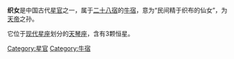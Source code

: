 '''织女'''是中国古代[[星官|星官]]之一，属于[[二十八宿|二十八宿]]的[[牛宿|牛宿]]，意为“民间精于织布的仙女”，为[[天帝|天帝]]之孙。

它位于[[星座列表|现代星座]]划分的[[天琴座|天琴座]]，含有3颗恒星。

[[Category:星官|Category:星官]]
[[Category:牛宿|Category:牛宿]]